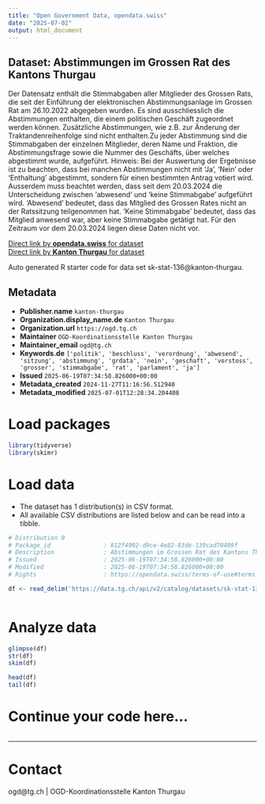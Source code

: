 ```yaml
---
title: "Open Government Data, opendata.swiss"
date: "2025-07-02"
output: html_document
---
```


## Dataset: Abstimmungen im Grossen Rat des Kantons Thurgau

Der Datensatz enthält die Stimmabgaben aller Mitglieder des Grossen Rats, die seit der Einführung der elektronischen Abstimmungsanlage im Grossen Rat am 26.10.2022 abgegeben wurden. Es sind ausschliesslich die Abstimmungen enthalten, die einem politischen Geschäft zugeordnet werden können. Zusätzliche Abstimmungen, wie z.B. zur Änderung der Traktandenreihenfolge sind nicht enthalten.Zu jeder Abstimmung sind die Stimmabgaben der einzelnen Mitglieder, deren Name und Fraktion, die Abstimmungsfrage sowie die Nummer des Geschäfts, über welches abgestimmt wurde, aufgeführt.
Hinweis:
Bei der Auswertung der Ergebnisse ist zu beachten, dass bei manchen Abstimmungen nicht mit 'Ja', 'Nein' oder 'Enthaltung' abgestimmt, sondern für einen bestimmten Antrag votiert wird. Ausserdem muss beachtet werden, dass seit dem 20.03.2024 die Unterscheidung zwischen 'abwesend' und 'keine Stimmabgabe' aufgeführt wird. 'Abwesend' bedeutet, dass das Mitglied des Grossen Rates nicht an der Ratssitzung teilgenommen hat. 'Keine Stimmabgabe' bedeutet, dass das Mitglied anwesend war, aber keine Stimmabgabe getätigt hat. Für den Zeitraum vor dem 20.03.2024 liegen diese Daten nicht vor.

[Direct link by **opendata.swiss** for dataset](https://opendata.swiss/de/dataset/abstimmungen-im-grossen-rat-des-kantons-thurgau)<br>
[Direct link by **Kanton Thurgau** for dataset](https://data.tg.ch/explore/dataset/sk-stat-136/)

Auto generated R starter code for data set sk-stat-136@kanton-thurgau.

## Metadata

- **Publisher.name** `kanton-thurgau`
- **Organization.display_name.de** `Kanton Thurgau`
- **Organization.url** `https://ogd.tg.ch`
- **Maintainer** `OGD-Koordinationsstelle Kanton Thurgau`
- **Maintainer_email** `ogd@tg.ch`
- **Keywords.de** `['politik', 'beschluss', 'verordnung', 'abwesend', 'sitzung', 'abstimmung', 'grdata', 'nein', 'geschaft', 'vorstoss', 'grosser', 'stimmabgabe', 'rat', 'parlament', 'ja']`
- **Issued** `2025-06-19T07:34:58.826000+00:00`
- **Metadata_created** `2024-11-27T11:16:56.512940`
- **Metadata_modified** `2025-07-01T12:28:34.204408`


# Load packages

```r

library(tidyverse)
library(skimr)

```

# Load data

-   The dataset has 1 distribution(s) in CSV format.
-   All available CSV distributions are listed below and can be read into a tibble.

```r

# Distribution 0
# Package_id               : 812f4902-d9ce-4e82-83de-139cad70409f
# Description              : Abstimmungen im Grossen Rat des Kantons Thurgau (csv)
# Issued                   : 2025-06-19T07:34:58.826000+00:00
# Modified                 : 2025-06-19T07:34:58.826000+00:00
# Rights                   : https://opendata.swiss/terms-of-use#terms_by

df <- read_delim('https://data.tg.ch/api/v2/catalog/datasets/sk-stat-136/exports/csv?use_labels=true')



```

# Analyze data

```r

glimpse(df)
str(df)
skim(df)

head(df)
tail(df)

```

# Continue your code here...

```r

```

------------------------------------------------------------------------

# Contact

ogd@tg.ch | OGD-Koordinationsstelle Kanton Thurgau
